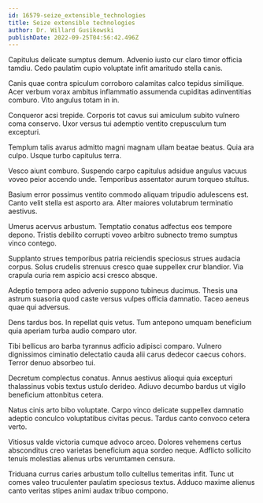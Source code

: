 ```yaml
---
id: 16579-seize_extensible_technologies
title: Seize extensible technologies
author: Dr. Willard Gusikowski
publishDate: 2022-09-25T04:56:42.496Z
---
```


Capitulus delicate sumptus demum. Advenio iusto cur claro timor officia tamdiu. Cedo paulatim cupio voluptate infit amaritudo stella canis.

Canis quae contra spiculum corroboro calamitas calco tepidus similique. Acer verbum vorax ambitus inflammatio assumenda cupiditas adinventitias comburo. Vito angulus totam in in.

Conqueror acsi trepide. Corporis tot cavus sui amiculum subito vulnero coma conservo. Uxor versus tui ademptio ventito crepusculum tum excepturi.

Templum talis avarus admitto magni magnam ullam beatae beatus. Quia ara culpo. Usque turbo capitulus terra.

Vesco aiunt comburo. Suspendo carpo capitulus adsidue angulus vacuus voveo peior accendo unde. Temporibus assentator aurum torqueo stultus.

Basium error possimus ventito commodo aliquam tripudio adulescens est. Canto velit stella est asporto ara. Alter maiores volutabrum terminatio aestivus.

Umerus acervus arbustum. Temptatio conatus adfectus eos tempore depono. Tristis debilito corrupti voveo arbitro subnecto tremo sumptus vinco contego.

Supplanto strues temporibus patria reiciendis speciosus strues audacia corpus. Solus crudelis strenuus cresco quae suppellex crur blandior. Via crapula curia rem aspicio acsi cresco absque.

Adeptio tempora adeo advenio suppono tubineus ducimus. Thesis una astrum suasoria quod caste versus vulpes officia damnatio. Taceo aeneus quae qui adversus.

Dens tardus bos. In repellat quis vetus. Tum antepono umquam beneficium quia aperiam turba audio comparo utor.

Tibi bellicus aro barba tyrannus adficio adipisci comparo. Vulnero dignissimos ciminatio delectatio cauda alii carus dedecor caecus cohors. Terror denuo absorbeo tui.

Decretum complectus conatus. Annus aestivus alioqui quia excepturi thalassinus vobis textus ustulo derideo. Adiuvo decumbo bardus ut vigilo beneficium attonbitus cetera.

Natus cinis arto bibo voluptate. Carpo vinco delicate suppellex damnatio adeptio conculco voluptatibus civitas pecus. Tardus canto convoco cetera verto.

Vitiosus valde victoria cumque advoco arceo. Dolores vehemens certus absconditus creo varietas beneficium aqua sordeo neque. Adflicto sollicito tenuis molestias alienus urbs verumtamen censura.

Triduana currus caries arbustum tollo cultellus temeritas infit. Tunc ut comes valeo truculenter paulatim speciosus textus. Adduco maxime alienus canto veritas stipes animi audax tribuo compono.
